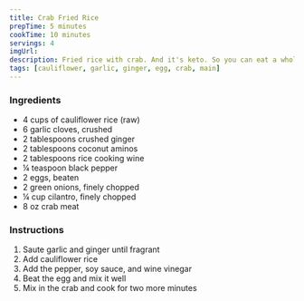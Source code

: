 ```yaml
---
title: Crab Fried Rice
prepTime: 5 minutes
cookTime: 10 minutes
servings: 4
imgUrl:
description: Fried rice with crab. And it's keto. So you can eat a whole bunch and then not be able to poop because cauliflower
tags: [cauliflower, garlic, ginger, egg, crab, main]
---
```


### Ingredients

- 4 cups of cauliflower rice (raw)
- 6 garlic cloves, crushed
- 2 tablespoons crushed ginger
- 2 tablespoons coconut aminos
- 2 tablespoons rice cooking wine
- ¼ teaspoon black pepper
- 2 eggs, beaten
- 2 green onions, finely chopped
- ¼ cup cilantro, finely chopped
- 8 oz crab meat

### Instructions

1. Saute garlic and ginger until fragrant
1. Add cauliflower rice
1. Add the pepper, soy sauce, and wine vinegar
1. Beat the egg and mix it well
1. Mix in the crab and cook for two more minutes
